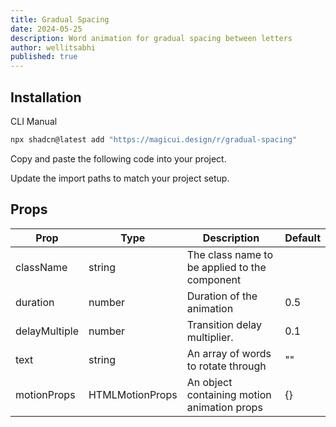 ```yaml
---
title: Gradual Spacing
date: 2024-05-25
description: Word animation for gradual spacing between letters
author: wellitsabhi
published: true
---
```


<ComponentPreview name="gradual-spacing-demo" />

## Installation

<Tabs defaultValue="cli">

<TabsList>
  <TabsTrigger value="cli">CLI</TabsTrigger>
  <TabsTrigger value="manual">Manual</TabsTrigger>
</TabsList>
<TabsContent value="cli">

```bash
npx shadcn@latest add "https://magicui.design/r/gradual-spacing"
```

</TabsContent>

<TabsContent value="manual">

<Steps>

<Step>Copy and paste the following code into your project.</Step>

<ComponentSource name="gradual-spacing" />

<Step>Update the import paths to match your project setup.</Step>

</Steps>

</TabsContent>

</Tabs>

## Props

| Prop          | Type            | Description                                   | Default |
| ------------- | --------------- | --------------------------------------------- | ------- |
| className     | string          | The class name to be applied to the component |         |
| duration      | number          | Duration of the animation                     | 0.5     |
| delayMultiple | number          | Transition delay multiplier.                  | 0.1     |
| text          | string          | An array of words to rotate through           | ""      |
| motionProps   | HTMLMotionProps | An object containing motion animation props   | {}      |
